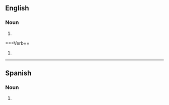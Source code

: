 {{also|Burritos}}

==English==

===Noun===
{{head|en|noun form}}

# {{plural of|en|burrito}}

===Verb==

{{head|en|verb}}

# {{en-third-person singular of|en|burrito}}

----

==Spanish==

===Noun===
{{head|es|noun form}}

# {{plural of|es|burrito}}